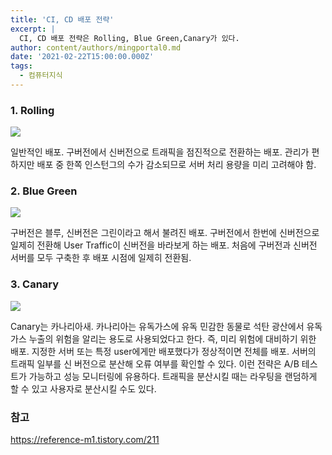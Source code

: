 ```yaml
---
title: 'CI, CD 배포 전략'
excerpt: |
  CI, CD 배포 전략은 Rolling, Blue Green,Canary가 있다.
author: content/authors/mingportal0.md
date: '2021-02-22T15:00:00.000Z'
tags:
  - 컴퓨터지식
---
```




### 1. Rolling

![](/uploads/image-20210223105006483.png)

일반적인 배포. 구버전에서 신버전으로 트래픽을 점진적으로 전환하는 배포. 관리가 편하지만 배포 중 한쪽 인스턴그의 수가 감소되므로 서버 처리 용량을 미리 고려해야 함.

### 2. Blue Green

![](/uploads/image-20210223105551583.png)

구버전은 블루, 신버전은 그린이라고 해서 불려진 배포. 구버전에서 한번에 신버전으로 일제히 전환해 User Traffic이 신버전을 바라보게 하는 배포. 처음에 구버전과 신버전 서버를 모두 구축한 후 배포 시점에 일제히 전환됨.

### 3. Canary

![](/uploads/image-20210223110027078.png)

Canary는 카나리아새. 카나리아는 유독가스에 유독 민감한 동물로 석탄 광산에서 유독가스 누출의 위험을 알리는 용도로 사용되었다고 한다. 즉, 미리 위험에 대비하기 위한 배포.
지정한 서버 또는 특정 user에게만 배포했다가 정상적이면 전체를 배포. 서버의 트래픽 일부를 신 버전으로 분산해 오류 여부를 확인할 수 있다.
이런 전략은 A/B 테스트가 가능하고 성능 모니터링에 유용하다. 트래픽을 분산시킬 때는 라우팅을 랜덤하게 할 수 있고 사용자로 분산시킬 수도 있다.

### 참고

https://reference-m1.tistory.com/211
